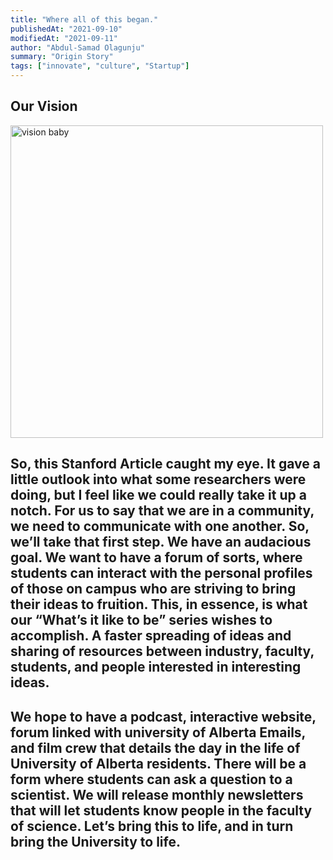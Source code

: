 ```yaml
---
title: "Where all of this began."
publishedAt: "2021-09-10"
modifiedAt: "2021-09-11"
author: "Abdul-Samad Olagunju"
summary: "Origin Story"
tags: ["innovate", "culture", "Startup"]
---
```


## Our Vision

<img
  src="/vision.jpg"
  width="500"
  height="500"
  alt="vision baby"
  title="vision"
/>

## So, this Stanford Article caught my eye. It gave a little outlook into what some researchers were doing, but I feel like we could really take it up a notch. For us to say that we are in a community, we need to communicate with one another. So, we’ll take that first step. We have an audacious goal. We want to have a forum of sorts, where students can interact with the personal profiles of those on campus who are striving to bring their ideas to fruition. This, in essence, is what our “What’s it like to be” series wishes to accomplish. A faster spreading of ideas and sharing of resources between industry, faculty, students, and people interested in interesting ideas.

## We hope to have a podcast, interactive website, forum linked with university of Alberta Emails, and film crew that details the day in the life of University of Alberta residents. There will be a form where students can ask a question to a scientist. We will release monthly newsletters that will let students know people in the faculty of science. Let’s bring this to life, and in turn bring the University to life.
